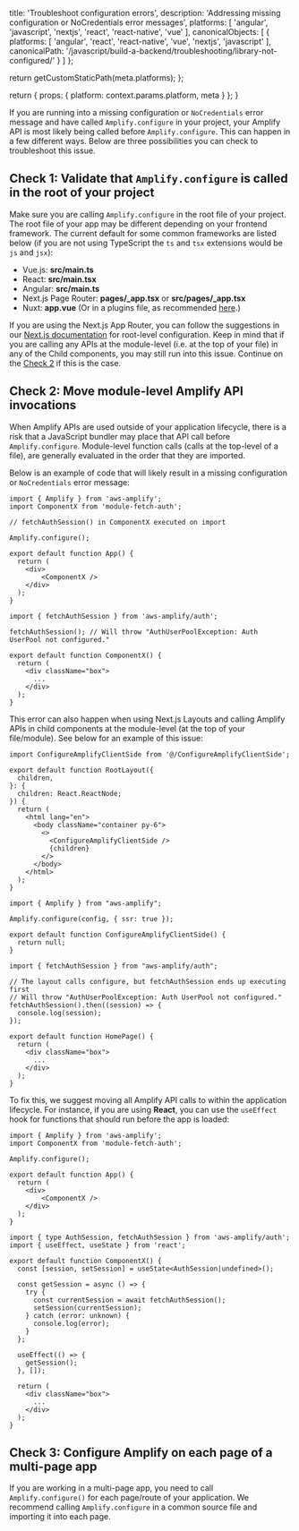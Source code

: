 
  title: 'Troubleshoot configuration errors',
  description: 'Addressing missing configuration or NoCredentials error messages',
  platforms: [
    'angular',
    'javascript',
    'nextjs',
    'react',
    'react-native',
    'vue'
  ],
  canonicalObjects: [
    {
      platforms: [
        'angular',
        'react',
        'react-native',
        'vue',
        'nextjs',
        'javascript'
      ],
      canonicalPath: '/javascript/build-a-backend/troubleshooting/library-not-configured/'
    }
  ]
};

  return getCustomStaticPath(meta.platforms);
};

  return {
    props: {
      platform: context.params.platform,
      meta
    }
  };
}

If you are running into a missing configuration or `NoCredentials` error message and have called `Amplify.configure` in your project, your Amplify API is most likely being called before `Amplify.configure`. This can happen in a few different ways. Below are three possibilities you can check to troubleshoot this issue.

## Check 1: Validate that `Amplify.configure` is called in the root of your project

Make sure you are calling `Amplify.configure` in the root file of your project. The root file of your app may be different depending on your frontend framework. The current default for some common frameworks are listed below (if you are not using TypeScript the `ts` and `tsx` extensions would be `js` and `jsx`):

* Vue.js: **src/main.ts**
* React: **src/main.tsx**
* Angular: **src/main.ts**
* Next.js Page Router: **pages/_app.tsx** or **src/pages/_app.tsx**
* Nuxt: **app.vue** (Or in a plugins file, as recommended [here](https://docs.amplify.aws/react/build-a-backend/server-side-rendering/nuxt/).)

<Callout>

If you are using the Next.js App Router, you can follow the suggestions in our [Next.js documentation](/[platform]/build-a-backend/server-side-rendering/nextjs/#configure-amplify-library-for-client-side-usage) for root-level configuration. Keep in mind that if you are calling any APIs at the module-level (i.e. at the top of your file) in any of the Child components, you may still run into this issue. Continue on the [Check 2](/[platform]/build-a-backend/troubleshooting/library-not-configured/#check-2-move-module-level-amplify-api-invocations) if this is the case.

</Callout>

## Check 2: Move module-level Amplify API invocations

When Amplify APIs are used outside of your application lifecycle, there is a risk that a JavaScript bundler may place that API call before `Amplify.configure`. Module-level function calls (calls at the top-level of a file), are generally evaluated in the order that they are imported.

Below is an example of code that will likely result in a missing configuration or `NoCredentials` error message:

```tsx title="index.ts"
import { Amplify } from 'aws-amplify';
import ComponentX from 'module-fetch-auth';

// fetchAuthSession() in ComponentX executed on import

Amplify.configure();

export default function App() {
  return (
    <div>
        <ComponentX />
    </div>
  );
}
```

```tsx title="module-fetch-auth.tsx"
import { fetchAuthSession } from 'aws-amplify/auth';

fetchAuthSession(); // Will throw "AuthUserPoolException: Auth UserPool not configured."

export default function ComponentX() {
  return (
    <div className="box">
      ...
    </div>
  );
}
```

This error can also happen when using Next.js Layouts and calling Amplify APIs in child components at the module-level (at the top of your file/module). See below for an example of this issue:

```tsx title="layout.tsx"
import ConfigureAmplifyClientSide from '@/ConfigureAmplifyClientSide';

export default function RootLayout({
  children,
}: {
  children: React.ReactNode;
}) {
  return (
    <html lang="en">
      <body className="container py-6">
        <>
          <ConfigureAmplifyClientSide />
          {children}
        </>
      </body>
    </html>
  );
}
```

```tsx title="ConfigureAmplifyClientSide.tsx"
import { Amplify } from "aws-amplify";

Amplify.configure(config, { ssr: true });

export default function ConfigureAmplifyClientSide() {
  return null;
}
```

```tsx title="page.tsx"
import { fetchAuthSession } from "aws-amplify/auth";

// The layout calls configure, but fetchAuthSession ends up executing first
// Will throw "AuthUserPoolException: Auth UserPool not configured."
fetchAuthSession().then((session) => {
  console.log(session);
});

export default function HomePage() {
  return (
    <div className="box">
      ...
    </div>
  );
}
```

To fix this, we suggest moving all Amplify API calls to within the application lifecycle. For instance, if you are using **React**, you can use the `useEffect` hook for functions that should run before the app is loaded:

```tsx title="index.ts"
import { Amplify } from 'aws-amplify';
import ComponentX from 'module-fetch-auth';

Amplify.configure();

export default function App() {
  return (
    <div>
        <ComponentX />
    </div>
  );
}
```

```tsx title="module-fetch-auth.tsx"
import { type AuthSession, fetchAuthSession } from 'aws-amplify/auth';
import { useEffect, useState } from 'react';

export default function ComponentX() {
  const [session, setSession] = useState<AuthSession|undefined>();

  const getSession = async () => {
    try {
      const currentSession = await fetchAuthSession();
      setSession(currentSession);
    } catch (error: unknown) {
      console.log(error);
    }
  };

  useEffect(() => {
    getSession();
  }, []);

  return (
    <div className="box">
      ...
    </div>
  );
}
```

## Check 3: Configure Amplify on each page of a multi-page app

If you are working in a multi-page app, you need to call `Amplify.configure()` for each page/route of your application. We recommend calling `Amplify.configure` in a common source file and importing it into each page.
